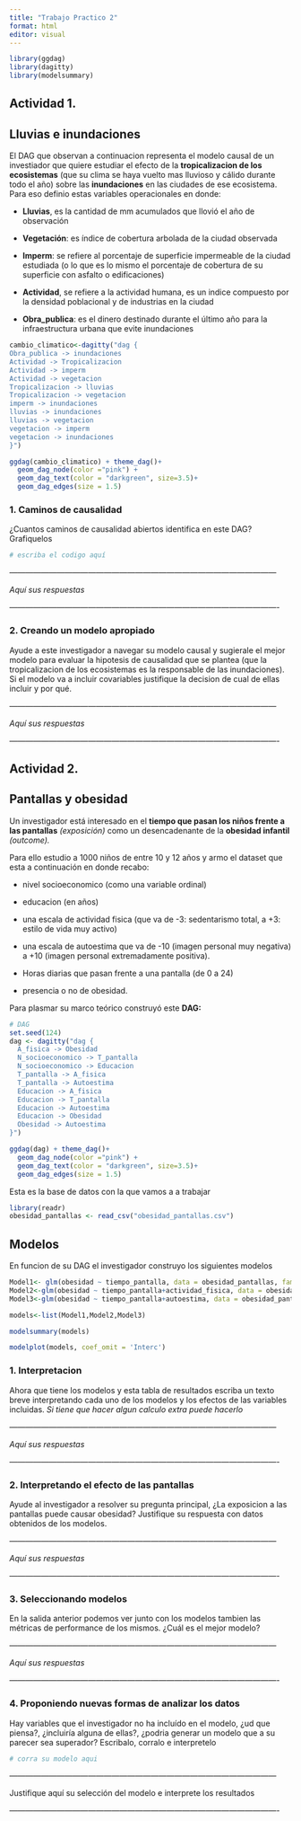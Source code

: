 ```yaml
---
title: "Trabajo Practico 2"
format: html
editor: visual
---
```


```r
library(ggdag)
library(dagitty)
library(modelsummary)
```

## Actividad 1.

## Lluvias e inundaciones

El DAG que observan a continuacion representa el modelo causal de un investiador que quiere estudiar el efecto de la **tropicalizacion de los ecosistemas** (que su clima se haya vuelto mas lluvioso y cálido durante todo el año) sobre las **inundaciones** en las ciudades de ese ecosistema. Para eso definio estas variables operacionales en donde:

-   **Lluvias**, es la cantidad de mm acumulados que llovió el año de observación

-   **Vegetación**: es índice de cobertura arbolada de la ciudad observada

-   **Imperm**: se refiere al porcentaje de superficie impermeable de la ciudad estudiada (o lo que es lo mismo el porcentaje de cobertura de su superficie con asfalto o edificaciones)

-   **Actividad**, se refiere a la actividad humana, es un indice compuesto por la densidad poblacional y de industrias en la ciudad

-   **Obra_publica**: es el dinero destinado durante el último año para la infraestructura urbana que evite inundaciones

```r
cambio_climatico<-dagitty("dag {
Obra_publica -> inundaciones
Actividad -> Tropicalizacion
Actividad -> imperm
Actividad -> vegetacion
Tropicalizacion -> lluvias
Tropicalizacion -> vegetacion
imperm -> inundaciones
lluvias -> inundaciones
lluvias -> vegetacion
vegetacion -> imperm
vegetacion -> inundaciones
}")

ggdag(cambio_climatico) + theme_dag()+
  geom_dag_node(color ="pink") + 
  geom_dag_text(color = "darkgreen", size=3.5)+
  geom_dag_edges(size = 1.5)
```

### 1. Caminos de causalidad

¿Cuantos caminos de causalidad abiertos identifica en este DAG? Grafiquelos

```r
# escriba el codigo aquí
```

*------------------------------------------------------------------------------------------------------*

*Aquí sus respuestas*

*-------------------------------------------------------------------------------------------------------*

### 2. Creando un modelo apropiado

Ayude a este investigador a navegar su modelo causal y sugierale el mejor modelo para evaluar la hipotesis de causalidad que se plantea (que la tropicalizacion de los ecosistemas es la responsable de las inundaciones). Si el modelo va a incluir covariables justifique la decision de cual de ellas incluir y por qué.

*------------------------------------------------------------------------------------------------------*

*Aquí sus respuestas*

*-------------------------------------------------------------------------------------------------------*

## Actividad 2.

## Pantallas y obesidad

Un investigador está interesado en el **tiempo que pasan los niños frente a las pantallas** *(exposición)* como un desencadenante de la **obesidad infantil** *(outcome).*

Para ello estudio a 1000 niños de entre 10 y 12 años y armo el dataset que esta a continuación en donde recabo:

-   nivel socioeconomico (como una variable ordinal)

-   educacion (en años)

-   una escala de actividad fisica (que va de -3: sedentarismo total, a +3: estilo de vida muy activo)

-   una escala de autoestima que va de -10 (imagen personal muy negativa) a +10 (imagen personal extremadamente positiva).

-   Horas diarias que pasan frente a una pantalla (de 0 a 24)

-   presencia o no de obesidad.

Para plasmar su marco teórico construyó este **DAG:**

```r
# DAG
set.seed(124)
dag <- dagitty("dag {
  A_fisica -> Obesidad
  N_socioeconomico -> T_pantalla
  N_socioeconomico -> Educacion
  T_pantalla -> A_fisica
  T_pantalla -> Autoestima
  Educacion -> A_fisica
  Educacion -> T_pantalla
  Educacion -> Autoestima
  Educacion -> Obesidad
  Obesidad -> Autoestima
}")

ggdag(dag) + theme_dag()+
  geom_dag_node(color ="pink") + 
  geom_dag_text(color = "darkgreen", size=3.5)+
  geom_dag_edges(size = 1.5)

```

Esta es la base de datos con la que vamos a a trabajar

```r
library(readr)
obesidad_pantallas <- read_csv("obesidad_pantallas.csv")
```

## Modelos

En funcion de su DAG el investigador construyo los siguientes modelos

```r
Model1<- glm(obesidad ~ tiempo_pantalla, data = obesidad_pantallas, family = binomial)
Model2<-glm(obesidad ~ tiempo_pantalla+actividad_fisica, data = obesidad_pantallas, family = binomial)
Model3<-glm(obesidad ~ tiempo_pantalla+autoestima, data = obesidad_pantallas, family = binomial)

models<-list(Model1,Model2,Model3)

modelsummary(models)

modelplot(models, coef_omit = 'Interc')
```

### 1. Interpretacion

Ahora que tiene los modelos y esta tabla de resultados escriba un texto breve interpretando cada uno de los modelos y los efectos de las variables incluidas. *Si tiene que hacer algun calculo extra puede hacerlo*

*------------------------------------------------------------------------------------------------------*

*Aquí sus respuestas*

*-------------------------------------------------------------------------------------------------------*

### **2. Interpretando el efecto de las pantallas**

Ayude al investigador a resolver su pregunta principal, ¿La exposicion a las pantallas puede causar obesidad? Justifique su respuesta con datos obtenidos de los modelos.

*------------------------------------------------------------------------------------------------------*

*Aquí sus respuestas*

*-------------------------------------------------------------------------------------------------------*

### **3. Seleccionando modelos**

En la salida anterior podemos ver junto con los modelos tambien las métricas de performance de los mismos. ¿Cuál es el mejor modelo?

*------------------------------------------------------------------------------------------------------*

*Aquí sus respuestas*

*-------------------------------------------------------------------------------------------------------*

### 4. Proponiendo nuevas formas de analizar los datos

Hay variables que el investigador no ha incluído en el modelo, ¿ud que piensa?, ¿incluiría alguna de ellas?, ¿podria generar un modelo que a su parecer sea superador? Escribalo, corralo e interpretelo

```r
# corra su modelo aqui
```

*------------------------------------------------------------------------------------------------------*

Justifique aquí su selección del modelo e interprete los resultados

*-------------------------------------------------------------------------------------------------------*
